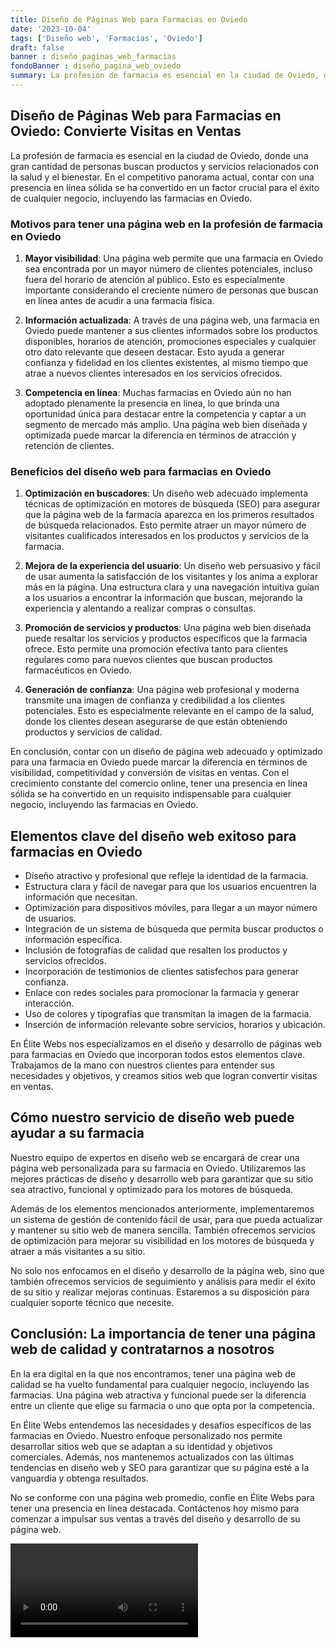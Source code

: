 ```yaml
---
title: Diseño de Páginas Web para Farmacias en Oviedo
date: '2023-10-04'
tags: ['Diseño web', 'Farmacias', 'Oviedo']
draft: false
banner : diseño_paginas_web_farmacias
fondoBanner : diseño_pagina_web_oviedo
summary: La profesión de farmacia es esencial en la ciudad de Oviedo, donde una gran cantidad de personas buscan productos y servicios relacionados con la salud y el bienestar. En el competitivo panorama actual, contar con una presencia en línea sólida se ha convertido en un factor crucial para el éxito de cualquier negocio, incluyendo las farmacias en Oviedo.
---
```


## Diseño de Páginas Web para Farmacias en Oviedo: Convierte Visitas en Ventas

La profesión de farmacia es esencial en la ciudad de Oviedo, donde una gran cantidad de personas buscan productos y servicios relacionados con la salud y el bienestar. En el competitivo panorama actual, contar con una presencia en línea sólida se ha convertido en un factor crucial para el éxito de cualquier negocio, incluyendo las farmacias en Oviedo.

### Motivos para tener una página web en la profesión de farmacia en Oviedo

1. **Mayor visibilidad**: Una página web permite que una farmacia en Oviedo sea encontrada por un mayor número de clientes potenciales, incluso fuera del horario de atención al público. Esto es especialmente importante considerando el creciente número de personas que buscan en línea antes de acudir a una farmacia física.

2. **Información actualizada**: A través de una página web, una farmacia en Oviedo puede mantener a sus clientes informados sobre los productos disponibles, horarios de atención, promociones especiales y cualquier otro dato relevante que deseen destacar. Esto ayuda a generar confianza y fidelidad en los clientes existentes, al mismo tiempo que atrae a nuevos clientes interesados en los servicios ofrecidos.

3. **Competencia en línea**: Muchas farmacias en Oviedo aún no han adoptado plenamente la presencia en línea, lo que brinda una oportunidad única para destacar entre la competencia y captar a un segmento de mercado más amplio. Una página web bien diseñada y optimizada puede marcar la diferencia en términos de atracción y retención de clientes.

### Beneficios del diseño web para farmacias en Oviedo

1. **Optimización en buscadores**: Un diseño web adecuado implementa técnicas de optimización en motores de búsqueda (SEO) para asegurar que la página web de la farmacia aparezca en los primeros resultados de búsqueda relacionados. Esto permite atraer un mayor número de visitantes cualificados interesados en los productos y servicios de la farmacia.

2. **Mejora de la experiencia del usuario**: Un diseño web persuasivo y fácil de usar aumenta la satisfacción de los visitantes y los anima a explorar más en la página. Una estructura clara y una navegación intuitiva guían a los usuarios a encontrar la información que buscan, mejorando la experiencia y alentando a realizar compras o consultas.

3. **Promoción de servicios y productos**: Una página web bien diseñada puede resaltar los servicios y productos específicos que la farmacia ofrece. Esto permite una promoción efectiva tanto para clientes regulares como para nuevos clientes que buscan productos farmacéuticos en Oviedo.

4. **Generación de confianza**: Una página web profesional y moderna transmite una imagen de confianza y credibilidad a los clientes potenciales. Esto es especialmente relevante en el campo de la salud, donde los clientes desean asegurarse de que están obteniendo productos y servicios de calidad.

En conclusión, contar con un diseño de página web adecuado y optimizado para una farmacia en Oviedo puede marcar la diferencia en términos de visibilidad, competitividad y conversión de visitas en ventas. Con el crecimiento constante del comercio online, tener una presencia en línea sólida se ha convertido en un requisito indispensable para cualquier negocio, incluyendo las farmacias en Oviedo.

<GifSeo />

<Cta />

## Elementos clave del diseño web exitoso para farmacias en Oviedo

- Diseño atractivo y profesional que refleje la identidad de la farmacia.
- Estructura clara y fácil de navegar para que los usuarios encuentren la información que necesitan.
- Optimización para dispositivos móviles, para llegar a un mayor número de usuarios.
- Integración de un sistema de búsqueda que permita buscar productos o información específica.
- Inclusión de fotografías de calidad que resalten los productos y servicios ofrecidos.
- Incorporación de testimonios de clientes satisfechos para generar confianza.
- Enlace con redes sociales para promocionar la farmacia y generar interacción.
- Uso de colores y tipografías que transmitan la imagen de la farmacia.
- Inserción de información relevante sobre servicios, horarios y ubicación.

En Élite Webs nos especializamos en el diseño y desarrollo de páginas web para farmacias en Oviedo que incorporan todos estos elementos clave. Trabajamos de la mano con nuestros clientes para entender sus necesidades y objetivos, y creamos sitios web que logran convertir visitas en ventas.

## Cómo nuestro servicio de diseño web puede ayudar a su farmacia

Nuestro equipo de expertos en diseño web se encargará de crear una página web personalizada para su farmacia en Oviedo. Utilizaremos las mejores prácticas de diseño y desarrollo web para garantizar que su sitio sea atractivo, funcional y optimizado para los motores de búsqueda.

Además de los elementos mencionados anteriormente, implementaremos un sistema de gestión de contenido fácil de usar, para que pueda actualizar y mantener su sitio web de manera sencilla. También ofrecemos servicios de optimización para mejorar su visibilidad en los motores de búsqueda y atraer a más visitantes a su sitio.

No solo nos enfocamos en el diseño y desarrollo de la página web, sino que también ofrecemos servicios de seguimiento y análisis para medir el éxito de su sitio y realizar mejoras continuas. Estaremos a su disposición para cualquier soporte técnico que necesite.

## Conclusión: La importancia de tener una página web de calidad y contratarnos a nosotros

En la era digital en la que nos encontramos, tener una página web de calidad se ha vuelto fundamental para cualquier negocio, incluyendo las farmacias. Una página web atractiva y funcional puede ser la diferencia entre un cliente que elige su farmacia o uno que opta por la competencia.

En Élite Webs entendemos las necesidades y desafíos específicos de las farmacias en Oviedo. Nuestro enfoque personalizado nos permite desarrollar sitios web que se adaptan a su identidad y objetivos comerciales. Además, nos mantenemos actualizados con las últimas tendencias en diseño web y SEO para garantizar que su página esté a la vanguardia y obtenga resultados.

No se conforme con una página web promedio, confíe en Élite Webs para tener una presencia en línea destacada. Contáctenos hoy mismo para comenzar a impulsar sus ventas a través del diseño y desarrollo de su página web.

<Video />

<CtaBot job='Farmacias' city='Oviedo'/>

<Gmaps query='Oviedo+españa+maps' />